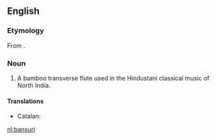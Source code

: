==English==
{{wikipedia}}

===Etymology===
From {{etyl|hi|en}} {{term|बांसुरी|lang=hi}}.

===Noun===
{{en-noun}}

# {{context|musici|lang=en}} A bamboo transverse flute used in the Hindustani classical music of North India.

====Translations====
{{trans-top|flute}}
* Catalan: {{t-|ca|bansuri|m}}
{{trans-mid}}
{{trans-bottom}}

[[nl:bansuri]]